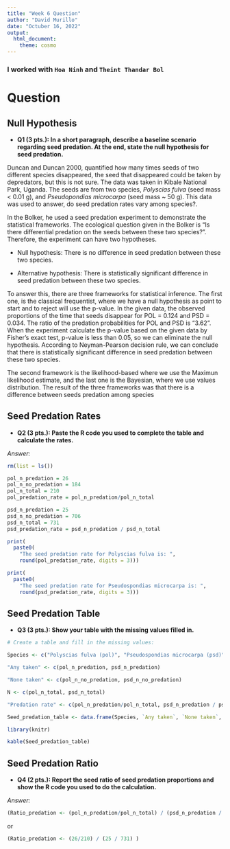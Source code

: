 ```yaml
---
title: "Week 6 Question"
author: "David Murillo"
date: "Octuber 16, 2022"
output:
  html_document:
    theme: cosmo
---
```


### **I worked with `Hoa Ninh` and `Theint Thandar Bol`**

# Question {.tabset .tabset-pills}

## Null Hypothesis

- **Q1 (3 pts.): In a short paragraph, describe a baseline scenario regarding seed predation. At the end, state the null hypothesis for seed predation.**

Duncan and Duncan 2000, quantified how many times seeds of two different species disappeared, the seed that disappeared could be taken by depredators, but this is not sure. The data was taken in Kibale National Park, Uganda. The seeds are from two species, *Polyscias fulva* (seed mass < 0.01 g), and *Pseudopondias microcarpa* (seed mass ~ 50 g). This data was used to answer, do seed predation rates vary among species?. 

In the Bolker, he used a seed predation experiment to demonstrate the statistical frameworks. The ecological question given in the Bolker is “Is there differential predation on the seeds between these two species?”. Therefore, the experiment can have two hypotheses.

- Null hypothesis: There is no difference in seed predation between these two species.

- Alternative hypothesis: There is statistically significant difference in seed predation between these two species.

To answer this, there are three frameworks for statistical inference. The first one, is the classical frequentist, where we have a null hypothesis as point to start and to reject will use the p-value. In the given data, the observed proportions of the time that seeds disappear for POL = 0.124 and PSD = 0.034. The ratio of the predation probabilities for POL and PSD is “3.62”. When the experiment calculate the p-value based on the given data by Fisher’s exact test, p-value is less than 0.05, so we can eliminate the null hypothesis. According to Neyman-Pearson decision rule, we can conclude that there is statistically significant difference in seed predation between these two species.

The second framework is the likelihood-based where we use the Maximun likelihood estimate, and the last one is the Bayesian, where we use values distribution. The result of the three frameworks was that there is a difference between seeds predation among species

## Seed Predation Rates

- **Q2 (3 pts.): Paste the R code you used to complete the table and calculate the rates.**

 *Answer:*
 
```r
rm(list = ls())

pol_n_predation = 26
pol_n_no_predation = 184
pol_n_total = 210
pol_predation_rate = pol_n_predation/pol_n_total 

psd_n_predation = 25
psd_n_no_predation = 706
psd_n_total = 731
psd_predation_rate = psd_n_predation / psd_n_total
```


```r
print(
  paste0(
    "The seed predation rate for Polyscias fulva is: ",
    round(pol_predation_rate, digits = 3))) 

print(
  paste0(
    "The seed predation rate for Pseudospondias microcarpa is: ",
    round(psd_predation_rate, digits = 3)))
```

## Seed Predation Table

- **Q3 (3 pts.): Show your table with the missing values filled in.**

```r

# Create a table and fill in the missing values:

Species <- c("Polyscias fulva (pol)", "Pseudospondias microcarpa (psd)")

"Any taken" <- c(pol_n_predation, psd_n_predation)

"None taken" <- c(pol_n_no_predation, psd_n_no_predation)

N <- c(pol_n_total, psd_n_total)

"Predation rate" <- c(pol_n_predation/pol_n_total, psd_n_predation / psd_n_total)

Seed_predation_table <- data.frame(Species, `Any taken`, `None taken`, N, `Predation rate`)

library(knitr)

kable(Seed_predation_table)

```

## Seed Predation Ratio

- **Q4 (2 pts.): Report the seed ratio of seed predation proportions and show the R code you used to do the calculation.**

 *Answer:*
```r
(Ratio_predation <- (pol_n_predation/pol_n_total) / (psd_n_predation / psd_n_total) )
```

or

```r
(Ratio_predation <- (26/210) / (25 / 731) )

```


